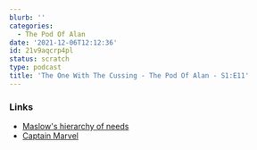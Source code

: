 ```yaml
---
blurb: ''
categories:
  - The Pod Of Alan
date: '2021-12-06T12:12:36'
id: 21v9aqcrp4pl
status: scratch
type: podcast
title: 'The One With The Cussing - The Pod Of Alan - S1:E11'
---
```



### Links

- [Maslow's hierarchy of needs](https://en.wikipedia.org/wiki/Maslow%27s_hierarchy_of_needs)
- [Captain Marvel][cm]



[cm]: https://en.wikipedia.org/wiki/Captain_Marvel_(film)

